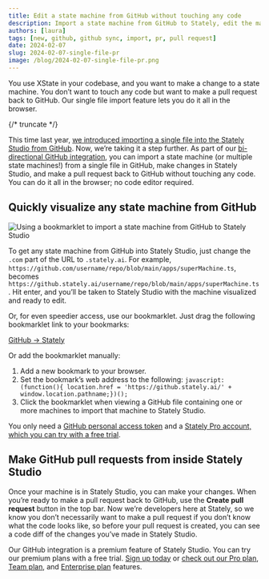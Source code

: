 ```yaml
---
title: Edit a state machine from GitHub without touching any code
description: Import a state machine from GitHub to Stately, edit the machine, and make a pull request back to GitHub without touching any code.
authors: [laura]
tags: [new, github, github sync, import, pr, pull request]
date: 2024-02-07
slug: 2024-02-07-single-file-pr
image: /blog/2024-02-07-single-file-pr.png
---
```


You use XState in your codebase, and you want to make a change to a state machine. You don’t want to touch any code but want to make a pull request back to GitHub. Our single file import feature lets you do it all in the browser.

{/* truncate */}

This time last year, [we introduced importing a single file into the Stately Studio from GitHub](/blog/2023-02-06-github-import-machines). Now, we’re taking it a step further. As part of our [bi-directional GitHub integration](/blog/2024-01-09-introducing-bidirectional-github-sync), you can import a state machine (or multiple state machines!) from a single file in GitHub, make changes in Stately Studio, and make a pull request back to GitHub without touching any code. You can do it all in the browser; no code editor required.

## Quickly visualize any state machine from GitHub

![Using a bookmarklet to import a state machine from GitHub to Stately Studio](single-file-import.gif)

To get any state machine from GitHub into Stately Studio, just change the `.com` part of the URL to `.stately.ai`. For example, `https://github.com/username/repo/blob/main/apps/superMachine.ts`, becomes
`https://github.stately.ai/username/repo/blob/main/apps/superMachine.ts`. Hit enter, and you’ll be taken to Stately Studio with the machine visualized and ready to edit.

Or, for even speedier access, use our bookmarklet. Just drag the following bookmarklet link to your bookmarks:

<p>
  <a
    style={{
      border: '1px solid',
      borderRadius: '1rem',
      padding: '0.5rem 0.75rem',
    }}
    href="javascript:(function()%7Bjavascript%3A(function()%7B%20location.href%20%3D%20'https%3A%2F%2Fgithub.stately.ai%2F'%20%2B%20window.location.pathname%3B%7D)()%3B%7D)()%3B"
  >
    GitHub → Stately
  </a>
</p>

Or add the bookmarklet manually:

1. Add a new bookmark to your browser.
2. Set the bookmark’s web address to the following:
   `javascript:(function(){ location.href = 'https://github.stately.ai/' + window.location.pathname;})();`
3. Click the bookmarklet when viewing a GitHub file containing one or more machines to import that machine to Stately Studio.

You only need a [GitHub personal access token](/docs/import-from-github/#github-personal-access-token) and a [Stately Pro account, which you can try with a free trial](https://stately.ai/pricing).

## Make GitHub pull requests from inside Stately Studio

Once your machine is in Stately Studio, you can make your changes. When you’re ready to make a pull request back to GitHub, use the **Create pull request** button in the top bar. Now we’re developers here at Stately, so we know you don’t necessarily want to make a pull request if you don’t know what the code looks like, so before your pull request is created, you can see a code diff of the changes you’ve made in Stately Studio.

<p>
  <ThemedImage
    alt="The pull request modal in Stately Studio showing deleted lines of code in red and inserted lines of code in green."
    sources={{
      light: '/blog/2024-02-07-single-file-prs/diff.png',
      dark: '/blog/2024-02-07-single-file-prs/diff-dm.png',
    }}
  />
</p>

Our GitHub integration is a premium feature of Stately Studio. You can try our premium plans with a free trial. [Sign up today](https://stately.ai) or [check out our Pro plan](/docs/studio-pro-plan), [Team plan](/docs/studio-team-plan), and [Enterprise plan](/docs/studio-enterprise-plan) features.
